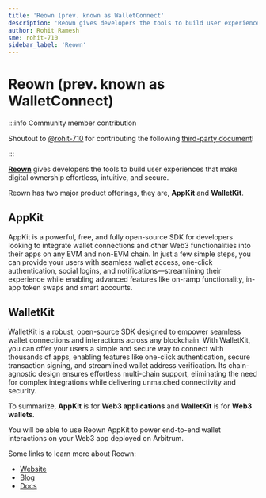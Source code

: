 ```yaml
---
title: 'Reown (prev. known as WalletConnect'
description: 'Reown gives developers the tools to build user experiences that make digital ownership effortless, intuitive, and secure.'
author: Rohit Ramesh
sme: rohit-710
sidebar_label: 'Reown'
---
```

# Reown (prev. known as WalletConnect)

:::info Community member contribution

Shoutout to [@rohit-710](https://github.com/rohit-710) for contributing the following [third-party document](/for-devs/third-party-docs/contribute)!

:::

**[Reown](https://reown.com/?utm_source=arbitrum&utm_medium=docs&utm_campaign=backlinks)** gives developers the tools to build user experiences that make digital ownership effortless, intuitive, and secure.

Reown has two major product offerings, they are, **AppKit** and **WalletKit**.

## AppKit

AppKit is a powerful, free, and fully open-source SDK for developers looking to integrate wallet connections and other Web3 functionalities into their apps on any EVM and non-EVM chain. In just a few simple steps, you can provide your users with seamless wallet access, one-click authentication, social logins, and notifications—streamlining their experience while enabling advanced features like on-ramp functionality, in-app token swaps and smart accounts.

## WalletKit
WalletKit is a robust, open-source SDK designed to empower seamless wallet connections and interactions across any blockchain. With WalletKit, you can offer your users a simple and secure way to connect with thousands of apps, enabling features like one-click authentication, secure transaction signing, and streamlined wallet address verification. Its chain-agnostic design ensures effortless multi-chain support, eliminating the need for complex integrations while delivering unmatched connectivity and security.

To summarize, **AppKit** is for **Web3 applications** and **WalletKit** is for **Web3 wallets**.

You will be able to use Reown AppKit to power end-to-end wallet interactions on your Web3 app deployed on Arbitrum.

Some links to learn more about Reown:
- [Website](https://reown.com/?utm_source=arbitrum&utm_medium=docs&utm_campaign=backlinks)
- [Blog](https://reown.com/blog?utm_source=arbitrum&utm_medium=docs&utm_campaign=backlinks)
- [Docs](https://docs.reown.com/?utm_source=arbitrum&utm_medium=docs&utm_campaign=backlinks)
